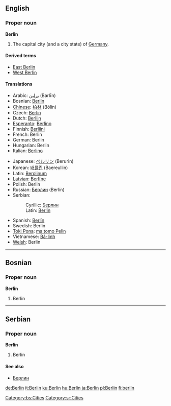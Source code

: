 ==English==

{{wikipedia}}
===Proper noun===
'''Berlin'''

#The capital city (and a city state) of [[Germany]].

====Derived terms====
*[[East Berlin]]
*[[West Berlin]]

====Translations====
{{top}}
*Arabic: [[برلين]] (Barlīn)
*Bosnian: [[Berlin#Bosnian|Berlin]] {{m}}
*[[w:Chinese language|Chinese]]: [[柏林]] (Bólín)
*Czech: [[Berlín]] {{m}}
*Dutch: [[Berlijn]] {{n}}
*[[w:Esperanto|Esperanto]]: [[Berlino]]
*Finnish: [[Berliini]]
*French: Berlin
*German: Berlin {{n}}
*Hungarian: Berlin
*Italian: [[Berlino]] {{f}}
{{mid}}
*Japanese: [[ベルリン]] (Berurin)
*Korean: [[배를린]] (Baereullin)
*Latin: [[Berolinum]] {{n}}
*[[w:Latvian language|Latvian]]: [[Berlīne]] {{f}}
*Polish: Berlin
*Russian: [[Берлин]] (Berlín) {{m}}
*Serbian:
*:Cyrillic: [[Берлин#Serbian|Берлин]] {{m}}
*:Latin: [[Berlin#Serbian|Berlin]] {{m}}
*Spanish: [[Berlín]] {{m}}
*Swedish: Berlin
*[[Toki Pona]]: [[ma tomo Pelin]]
*Vietnamese: [[Bá-linh]]
*[[w:Welsh language|Welsh]]: Berlin {{f}}
{{bottom}}


----

==Bosnian==
===Proper noun===
'''Berlin''' {{m}}
#Berlin
[[Category:bs:Cities]]


----

==Serbian==
===Proper noun===
'''Berlin''' {{m}}
#Berlin
====See also====
*[[Берлин#Serbian|Берлин]]
[[Category:sr:Cities]]

[[de:Berlin]]
[[it:Berlin]]
[[ku:Berlin]]
[[hu:Berlin]]
[[ja:Berlin]]
[[pl:Berlin]]
[[fi:berlin]]
